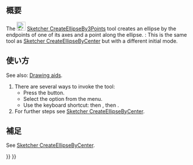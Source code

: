 <languages/>

{{Docnav/ja
|[[Sketcher_CreateEllipseByCenter/ja|中心点を指定して楕円を作成]]
|[[Sketcher_CreateRectangle/ja|長方形を作成]]
|[[Sketcher_Workbench/ja|スケッチャーワークベンチ]]
|IconL=Sketcher_CreateEllipseByCenter.svg
|IconR=Sketcher_CreateRectangle.svg
|IconC=Workbench_Sketcher.svg
}}

{{GuiCommand/ja
|Name=Sketcher CreateEllipseBy3Points
|Name/ja=スケッチャー・3点を指定して楕円を作成
|MenuLocation=スケッチ → スケッチャージオメトリー → 3点を指定して楕円を作成
|Workbenches=[[Sketcher_Workbench/ja|スケッチャー]]
|Shortcut={{KEY|G}} {{KEY|3}} {{KEY|E}}
|Version=0.15
|SeeAlso=[[Sketcher_CreateEllipseByCenter/ja|スケッチャー・中心点を指定して楕円を作成]]
}}

<span id="Description"></span>
== 概要 ==

The [[Image:Sketcher_CreateEllipseBy3Points.svg|24px]] [[Sketcher_CreateEllipseBy3Points|Sketcher CreateEllipseBy3Points]] tool creates an ellipse by the endpoints of one of its axes and a point along the ellipse. {{Version|1.0}}: This is the same tool as [[Sketcher_CreateEllipseByCenter|Sketcher CreateEllipseByCenter]] but with a different initial mode.

<span id="Usage"></span>
== 使い方 ==

See also: [[Sketcher_Workbench#Drawing_aids|Drawing aids]].

# There are several ways to invoke the tool:
#* Press the {{Button|[[Image:Sketcher_CreateEllipseBy3Points.svg|16px]] [[Sketcher_CreateEllipseBy3Points|Ellipse by axis endpoints, rim point]]}} button.
#* Select the {{MenuCommand|Sketcher → Sketcher geometries → [[Image:Sketcher_CreateEllipseBy3Points.svg|16px]] Create ellipse by 3 points}} option from the menu.
#* Use the keyboard shortcut: {{KEY|G}} then {{KEY|3}}, then {{KEY|E}}.
# For further steps see [[Sketcher_CreateEllipseByCenter#Usage|Sketcher CreateEllipseByCenter]].

<span id="Notes"></span>
== 補足 ==

See [[Sketcher_CreateEllipseByCenter#Notes|Sketcher CreateEllipseByCenter]].


{{Docnav/ja
|[[Sketcher_CreateEllipseByCenter/ja|中心点を指定して楕円を作成]]
|[[Sketcher_CreateRectangle/ja|長方形を作成]]
|[[Sketcher_Workbench/ja|スケッチャーワークベンチ]]
|IconL=Sketcher_CreateEllipseByCenter.svg
|IconR=Sketcher_CreateRectangle.svg
|IconC=Workbench_Sketcher.svg
}}

{{Sketcher_Tools_navi{{#translation:}}}}
{{Userdocnavi{{#translation:}}}}